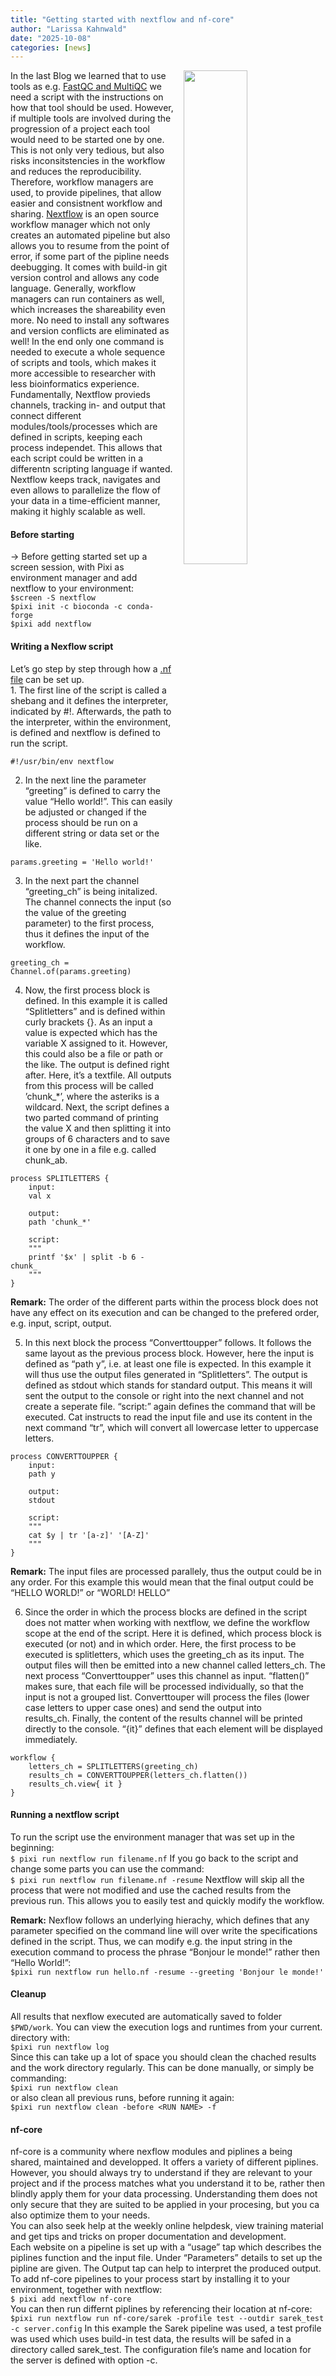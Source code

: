```yaml
---
title: "Getting started with nextflow and nf-core"
author: "Larissa Kahnwald"
date: "2025-10-08"
categories: [news]
---
```

![](pipelines.jpg){style="float:right; width:45%; margin:0 0 1rem 1rem;"}  

In the last Blog we learned that to use tools as e.g. [FastQC and MultiQC](https://larissa-k-g.github.io/MedBioInfo-Blog/posts/Quality-control/#fastqc) we need a script with the instructions on how that tool should be used. However, if multiple tools are involved during the progression of a project each tool would need to be started one by one. This is not only very tedious, but also risks inconsitstencies in the workflow and reduces the reproducibility. Therefore, workflow managers are used, to provide pipelines, that allow easier and consistnent workflow and sharing. 
[Nextflow](https://nextflow.io/docs/latest/#nextflow) is an open source workflow manager which not only creates an automated pipeline but also allows you to resume from the point of error, if some part of the pipline needs deebugging. It comes with build-in git version control and allows any code language. Generally, workflow managers can run containers as well, which increases the shareability even more. No need to install any softwares and version conflicts are eliminated as well! In the end only one command is needed to execute a whole sequence of scripts and tools, which makes it more accessible to researcher with less bioinformatics experience.  
Fundamentally, Nextflow provieds channels, tracking in- and output that connect different modules/tools/processes which are defined in scripts, keeping each process independet. This allows that each script could be written in a differentn scripting language if wanted. Nextflow keeps track, navigates and even allows to parallelize the flow of your data in a time-efficient manner, making it highly scalable as well.  

#### Before starting   
-> Before getting started set up a screen session, with Pixi as environment manager and add nextflow to your environment:   
`$screen -S nextflow`  
`$pixi init -c bioconda -c conda-forge`  
`$pixi add nextflow`  

#### Writing a Nexflow script  
Let's go step by step through how a [.nf file](https://www.nextflow.io/docs/latest/process.html#inputs) can be set up.  
1. The first line of the script is called a shebang and it defines the interpreter, indicated by #!. Afterwards, the path to the interpreter, within the environment, is defined and nextflow is defined to run the script.   
```nextflow    
#!/usr/bin/env nextflow  
``` 

2. In the next line the parameter "greeting" is defined to carry the value "Hello world!". This can easily be adjusted or changed if the process should be run on a different string or data set or the like.  
```nextflow    
params.greeting = 'Hello world!' 
```   

3. In the next part the channel "greeting_ch" is being initalized. The channel connects the input (so the value of the greeting parameter) to the first process, thus it defines the input of the workflow.   
```nextflow  
greeting_ch = Channel.of(params.greeting)
```  

4. Now, the first process block is defined. In this example it is called "Splitletters" and is defined within curly brackets {}. As an input a value is expected which has the variable X assigned to it. However, this could also be a file or path or the like. The output is defined right after. Here, it's a textfile. All outputs from this process will be called 'chunk_*', where the asteriks is a wildcard. Next, the script defines a two parted command of printing the value X and then splitting it into groups of 6 characters and to save it one by one in a file e.g. called chunk_ab.  

```nextflow  
process SPLITLETTERS {
    input:
    val x

    output:
    path 'chunk_*'

    script:
    """
    printf '$x' | split -b 6 - chunk_
    """
}  
```   
  
**Remark:** The order of the different parts within the process block does not have any effect on its execution and can be changed to the prefered order, e.g. input, script, output.  

5. In this next block the process "Converttoupper" follows. It follows the same layout as the previous process block. However, here the input is defined as "path y", i.e. at least one file is expected. In this example it will thus use the output files generated in "Splitletters". The output is defined as stdout which stands for standard output. This means it will sent the output to the console or right into the next channel and not create a seperate file. "script:" again defines the command that will be executed. Cat instructs to read the input file and use its content in the next command "tr", which will convert all lowercase letter to uppercase letters.  

```nextflow  
process CONVERTTOUPPER {
    input:
    path y

    output:
    stdout

    script:
    """
    cat $y | tr '[a-z]' '[A-Z]' 
    """
}   
```  
**Remark:** The input files are processed parallely, thus the output could be in any order. For this example this would mean that the final output could be "HELLO WORLD!" or "WORLD! HELLO"  

6. Since the order in which the process blocks are defined in the script does not matter when working with nextflow, we define the workflow scope at the end of the script. Here it is defined, which process block is executed (or not) and in which order. Here, the first process to be executed is splitletters, which uses the greeting_ch as its input. The output files will then be emitted into a new channel called letters_ch. The next process "Converttoupper" uses this channel as input. "flatten()" makes sure, that each file will be processed individually, so that the input is not a grouped list. Converttouper will process the files (lower case letters to upper case ones) and send the output into results_ch. Finally, the content of the results channel will be printed directly to the console. "{it}" defines that each element will be displayed immediately.

```nextflow 
workflow {
    letters_ch = SPLITLETTERS(greeting_ch)
    results_ch = CONVERTTOUPPER(letters_ch.flatten())
    results_ch.view{ it }
} 
```
#### Running a nextflow script  
To run the script use the environment manager that was set up in the beginning:  
`$ pixi run nextflow run filename.nf` 
If you go back to the script and change some parts you can use the command:  
`$ pixi run nextflow run filename.nf -resume` 
Nextflow will skip all the process that were not modified and use the cached results from the previous run. This allows you to easily test and quickly modify the workflow.  

**Remark:** Nexflow follows an underlying hierachy, which defines that any parameter specified on the command line will over write the specifications defined in the script. Thus, we can modify e.g. the input string in the execution command to process the phrase "Bonjour le monde!" rather then "Hello World!":  
`$pixi run nextflow run hello.nf -resume --greeting 'Bonjour le monde!'`   

#### Cleanup 
All results that nexflow executed are automatically saved to folder `$PWD/work`. You can view the execution logs and runtimes from your current. directory with:  
`$pixi run nextflow log`  
Since this can take up a lot of space you should clean the chached results and the work directory regularly. This can be done manually, or simply be commanding:  
`$pixi run nextflow clean`  
or also clean all previous runs, before running it again:  
`$pixi run nextflow clean -before <RUN NAME> -f`
  

#### nf-core 
nf-core is a community where nexflow modules and piplines a being shared, maintained and developped. It offers a variety of different piplines. However, you should always try to understand if they are relevant to your project and if the process matches what you understand it to be, rather then blindly apply them for your data processing. Understanding them does not only secure that they are suited to be applied in your procesing, but you ca also optimize them to your needs.  
You can also seek help at the weekly online helpdesk, view training material and get tips and tricks on proper documentation and development.  
Each website on a pipeline is set up with a "usage" tap which describes the piplines function and the input file. Under "Parameters" details to set up the pipline are given. The Output tap can help to interpret the produced output. To add nf-core pipelines to your process start by installing it to your environment, together with nextflow:  
`$ pixi add nextflow nf-core`  
You can then run differnt piplines by referencing their location at nf-core:  
`$pixi run nextflow run nf-core/sarek -profile test --outdir sarek_test -c server.config` 
In this example the Sarek pipeline was used, a test profile was used which uses build-in test data, the results will be safed in a directory called sarek_test. The configuration file's name and location for the server is defined with option -c.  
